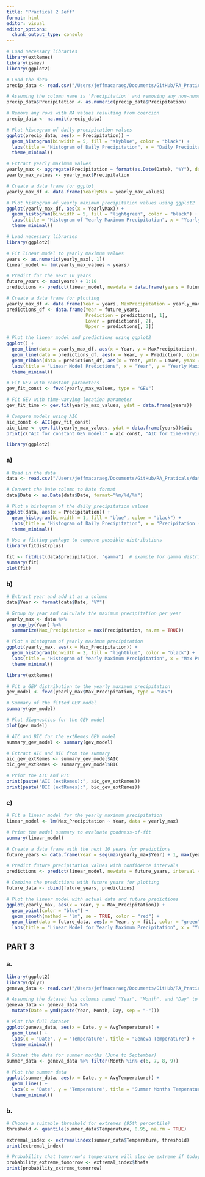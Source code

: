 ```yaml
---
title: "Practical 2 Jeff"
format: html
editor: visual
editor_options: 
  chunk_output_type: console
---
```

```r
# Load necessary libraries
library(extRemes)
library(ismev)
library(ggplot2)

# Load the data
precip_data <- read.csv("/Users/jeffmacaraeg/Documents/GitHub/RA_Praticals/data/Precipitation_lausanne_full.csv")

# Assuming the column name is 'Precipitation' and removing any non-numeric values
precip_data$Precipitation <- as.numeric(precip_data$Precipitation)

# Remove any rows with NA values resulting from coercion
precip_data <- na.omit(precip_data)

# Plot histogram of daily precipitation values
ggplot(precip_data, aes(x = Precipitation)) +
  geom_histogram(binwidth = 5, fill = "skyblue", color = "black") +
  labs(title = "Histogram of Daily Precipitation", x = "Daily Precipitation (mm)", y = "Frequency") +
  theme_minimal()
```


```r
# Extract yearly maximum values
yearly_max <- aggregate(Precipitation ~ format(as.Date(Date), "%Y"), data = precip_data, max)
yearly_max_values <- yearly_max$Precipitation

# Create a data frame for ggplot
yearly_max_df <- data.frame(YearlyMax = yearly_max_values)

# Plot histogram of yearly maximum precipitation values using ggplot2
ggplot(yearly_max_df, aes(x = YearlyMax)) +
  geom_histogram(binwidth = 5, fill = "lightgreen", color = "black") +
  labs(title = "Histogram of Yearly Maximum Precipitation", x = "Yearly Maximum Precipitation (mm)", y = "Frequency") +
  theme_minimal()
```


```r
# Load necessary libraries
library(ggplot2)

# Fit linear model to yearly maximum values
years <- as.numeric(yearly_max[, 1])
linear_model <- lm(yearly_max_values ~ years)

# Predict for the next 10 years
future_years <- max(years) + 1:10
predictions <- predict(linear_model, newdata = data.frame(years = future_years), interval = "confidence")

# Create a data frame for plotting
yearly_max_df <- data.frame(Year = years, MaxPrecipitation = yearly_max_values)
predictions_df <- data.frame(Year = future_years, 
                             Prediction = predictions[, 1], 
                             Lower = predictions[, 2], 
                             Upper = predictions[, 3])

# Plot the linear model and predictions using ggplot2
ggplot() +
  geom_line(data = yearly_max_df, aes(x = Year, y = MaxPrecipitation), color = "black") +
  geom_line(data = predictions_df, aes(x = Year, y = Prediction), color = "blue") +
  geom_ribbon(data = predictions_df, aes(x = Year, ymin = Lower, ymax = Upper), fill = "red", alpha = 0.3) +
  labs(title = "Linear Model Predictions", x = "Year", y = "Yearly Maximum Precipitation (mm)") +
  theme_minimal()
```


```r
# Fit GEV with constant parameters
gev_fit_const <- fevd(yearly_max_values, type = "GEV")

# Fit GEV with time-varying location parameter
gev_fit_time <- gev.fit(yearly_max_values, ydat = data.frame(years))

# Compare models using AIC
aic_const <- AIC(gev_fit_const)
aic_time <- gev.fit(yearly_max_values, ydat = data.frame(years))$aic
print(c("AIC for constant GEV model:" = aic_const, "AIC for time-varying GEV model:" = aic_time))

```













```r
library(ggplot2)
```

### a)
```r
# Read in the data
data <- read.csv("/Users/jeffmacaraeg/Documents/GitHub/RA_Praticals/data/Precipitation_lausanne_full.csv")

# Convert the Date column to Date format
data$Date <- as.Date(data$Date, format="%m/%d/%Y")

# Plot a histogram of the daily precipitation values
ggplot(data, aes(x = Precipitation)) +
  geom_histogram(binwidth = 1, fill = "blue", color = "black") +
  labs(title = "Histogram of Daily Precipitation", x = "Precipitation (mm)", y = "Frequency") +
  theme_minimal()

# Use a fitting package to compare possible distributions
library(fitdistrplus)

fit <- fitdist(data$precipitation, "gamma")  # example for gamma distribution fitting
summary(fit)
plot(fit)
```

### b)
```r
# Extract year and add it as a column
data$Year <- format(data$Date, "%Y")

# Group by year and calculate the maximum precipitation per year
yearly_max <- data %>%
  group_by(Year) %>%
  summarize(Max_Precipitation = max(Precipitation, na.rm = TRUE))

# Plot a histogram of yearly maximum precipitation
ggplot(yearly_max, aes(x = Max_Precipitation)) +
  geom_histogram(binwidth = 2, fill = "lightblue", color = "black") +
  labs(title = "Histogram of Yearly Maximum Precipitation", x = "Max Precipitation (mm)", y = "Frequency") +
  theme_minimal()

library(extRemes)

# Fit a GEV distribution to the yearly maximum precipitation
gev_model <- fevd(yearly_max$Max_Precipitation, type = "GEV")

# Summary of the fitted GEV model
summary(gev_model)

# Plot diagnostics for the GEV model
plot(gev_model)

# AIC and BIC for the extRemes GEV model
summary_gev_model <- summary(gev_model)

# Extract AIC and BIC from the summary
aic_gev_extRemes <- summary_gev_model$AIC
bic_gev_extRemes <- summary_gev_model$BIC

# Print the AIC and BIC
print(paste("AIC (extRemes):", aic_gev_extRemes))
print(paste("BIC (extRemes):", bic_gev_extRemes))
```

### c)

```r
# Fit a linear model for the yearly maximum precipitation
linear_model <- lm(Max_Precipitation ~ Year, data = yearly_max)

# Print the model summary to evaluate goodness-of-fit
summary(linear_model)

# Create a data frame with the next 10 years for predictions
future_years <- data.frame(Year = seq(max(yearly_max$Year) + 1, max(yearly_max$Year) + 10))

# Predict future precipitation values with confidence intervals
predictions <- predict(linear_model, newdata = future_years, interval = "confidence")

# Combine the predictions with future years for plotting
future_data <- cbind(future_years, predictions)

# Plot the linear model with actual data and future predictions
ggplot(yearly_max, aes(x = Year, y = Max_Precipitation)) +
  geom_point(color = "blue") +
  geom_smooth(method = "lm", se = TRUE, color = "red") +
  geom_line(data = future_data, aes(x = Year, y = fit), color = "green") +
  labs(title = "Linear Model for Yearly Maximum Precipitation", x = "Year", y = "Max Precipitation (mm)")
```






## PART 3

### a.

```r
library(ggplot2)
library(dplyr)
geneva_data <- read.csv("/Users/jeffmacaraeg/Documents/GitHub/RA_Praticals/data/Geneva_temperature.csv")

# Assuming the dataset has columns named "Year", "Month", and "Day" to create a Date column
geneva_data <- geneva_data %>%
  mutate(Date = ymd(paste(Year, Month, Day, sep = "-")))

# Plot the full dataset
ggplot(geneva_data, aes(x = Date, y = AvgTemperature)) +
  geom_line() +
  labs(x = "Date", y = "Temperature", title = "Geneva Temperature") +
  theme_minimal()
```

```r
# Subset the data for summer months (June to September)
summer_data <- geneva_data %>% filter(Month %in% c(6, 7, 8, 9))

# Plot the summer data
ggplot(summer_data, aes(x = Date, y = AvgTemperature)) +
  geom_line() +
  labs(x = "Date", y = "Temperature", title = "Summer Months Temperature") +
  theme_minimal()
```

### b.

```r
# Choose a suitable threshold for extremes (95th percentile)
threshold <- quantile(summer_data$Temperature, 0.95, na.rm = TRUE)

extremal_index <- extremalindex(summer_data$Temperature, threshold)
print(extremal_index)

# Probability that tomorrow's temperature will also be extreme if today's is
probability_extreme_tomorrow <- extremal_index$theta
print(probability_extreme_tomorrow)

```


